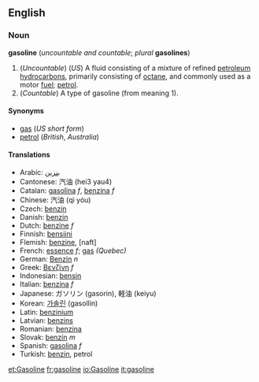 ==English==
===Noun===
'''gasoline''' (''uncountable and countable''; ''plural'' '''gasolines''')

# (''Uncountable'') (''US'') A fluid consisting of a mixture of refined [[petroleum]] [[hydrocarbon]]s, primarily consisting of [[octane]], and commonly used as a motor [[fuel]]; [[petrol]].
# (''Countable'') A type of gasoline (from meaning 1).

====Synonyms====
*[[gas]] (''US short form'')
*[[petrol]] (''British'', ''Australia'')

====Translations====
*Arabic: [[بنزين]]
*Cantonese: 汽油 (hei3 yau4)
*Catalan: [[gasolina]] ''f'', [[benzina]] ''f''
*Chinese: 汽油 (qì yóu)
*Czech: [[benzín]]
*Danish: [[benzin]]
*Dutch: [[benzine]] ''f''
*Finnish: [[bensiini]]
*Flemish: [[benzine]], [naft]
*French: [[essence]] ''f''; [[gas]] ''(Quebec)''
*German: [[Benzin]] ''n''
*Greek: [[Βενζίνη]] ''f''
*Indonesian: [[bensin]]
*Italian: [[benzina]] ''f''
*Japanese: ガソリン (gasorin), 軽油 (keiyu)
*Korean: [[가솔린]] (gasollin)
*Latin: [[benzinium]]
*Latvian: [[benzins]]
*Romanian: [[benzina]]
*Slovak: [[benzín]] ''m''
*Spanish: [[gasolina]] ''f''
*Turkish: [[benzin]], petrol

[[et:Gasoline]]
[[fr:gasoline]]
[[io:Gasoline]]
[[it:gasoline]]